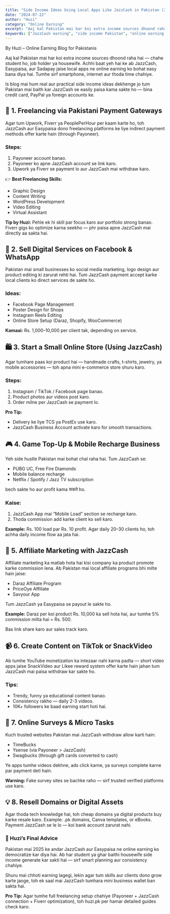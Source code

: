```yaml
---
title: "Side Income Ideas Using Local Apps Like JazzCash in Pakistan (2025 Guide)"
date: "2024-07-22"
author: "Huzi"
category: "Online Earning"
excerpt: "Aaj kal Pakistan mai har koi extra income sources dhoond raha hai. Achhi baat yeh hai ke ab JazzCash, Easypaisa, aur Sadapay jaise local apps ne online earning ko bohat easy bana diya hai."
keywords: ["JazzCash earning", "side income Pakistan", "online earning with local apps", "Easypaisa earning ideas", "freelancing payment Pakistan"]
---
```


By Huzi – Online Earning Blog for Pakistanis

Aaj kal Pakistan mai har koi extra income sources dhoond raha hai — chahe student ho, job holder ya housewife. Achhi baat yeh hai ke ab JazzCash, Easypaisa, aur Sadapay jaise local apps ne online earning ko bohat easy bana diya hai. Tumhe sirf smartphone, internet aur thoda time chahiye.

Is blog mai hum real aur practical side income ideas dekhenge jo tum Pakistan mai baith kar JazzCash se easily paisa kama sakte ho — bina credit card, PayPal ya foreign accounts ke.

## 💸 1. Freelancing via Pakistani Payment Gateways

Agar tum Upwork, Fiverr ya PeoplePerHour per kaam karte ho, toh JazzCash aur Easypaisa dono freelancing platforms ke liye indirect payment methods offer karte hain (through Payoneer).

### Steps:

1.  Payoneer account banao.
2.  Payoneer ko apne JazzCash account se link karo.
3.  Upwork ya Fiverr se payment lo aur JazzCash mai withdraw karo.

👉 **Best Freelancing Skills:**

*   Graphic Design
*   Content Writing
*   WordPress Development
*   Video Editing
*   Virtual Assistant

**Tip by Huzi:** Pehle ek hi skill par focus karo aur portfolio strong banao. Fiverr gigs ko optimize karna seekho — phr paisa apne JazzCash mai directly aa sakta hai.

## 📱 2. Sell Digital Services on Facebook & WhatsApp

Pakistan mai small businesses ko social media marketing, logo design aur product editing ki zarurat rehti hai. Tum JazzCash payment accept karke local clients ko direct services de sakte ho.

### Ideas:

*   Facebook Page Management
*   Poster Design for Shops
*   Instagram Reels Editing
*   Online Store Setup (Daraz, Shopify, WooCommerce)

**Kamaai:** Rs. 1,000–10,000 per client tak, depending on service.

## 🛍️ 3. Start a Small Online Store (Using JazzCash)

Agar tumhare paas koi product hai — handmade crafts, t-shirts, jewelry, ya mobile accessories — toh apna mini e-commerce store shuru karo.

### Steps:

1.  Instagram / TikTok / Facebook page banao.
2.  Product photos aur videos post karo.
3.  Order milne per JazzCash se payment lo.

**Pro Tip:**
*   Delivery ke liye TCS ya PostEx use karo.
*   JazzCash Business Account activate karo for smooth transactions.

## 🎮 4. Game Top-Up & Mobile Recharge Business

Yeh side hustle Pakistan mai bohat chal raha hai. Tum JazzCash se:

*   PUBG UC, Free Fire Diamonds
*   Mobile balance recharge
*   Netflix / Spotify / Jazz TV subscription

bech sakte ho aur profit kama सकते ho.

### Kaise:

1.  JazzCash App mai “Mobile Load” section se recharge karo.
2.  Thoda commission add karke client ko sell karo.

**Example:** Rs. 100 load par Rs. 10 profit.
Agar daily 20–30 clients ho, toh achha daily income flow aa jata hai.

## 💼 5. Affiliate Marketing with JazzCash

Affiliate marketing ka matlab hota hai kisi company ka product promote karke commission lena.
Ab Pakistan mai local affiliate programs bhi milte hain jaise:

*   Daraz Affiliate Program
*   PriceOye Affiliate
*   Savyour App

Tum JazzCash ya Easypaisa se payout le sakte ho.

**Example:**
Daraz per koi product Rs. 10,000 ka sell hota hai, aur tumhe 5% commission milta hai = Rs. 500.

Bas link share karo aur sales track karo.

## 📹 6. Create Content on TikTok or SnackVideo

Ab tumhe YouTube monetization ka intezaar nahi karna padta — short video apps jaise SnackVideo aur Likee reward system offer karte hain jahan tum JazzCash mai paisa withdraw kar sakte ho.

### Tips:

*   Trendy, funny ya educational content banao.
*   Consistency rakho — daily 2-3 videos.
*   10K+ followers ke baad earning start hoti hai.

## 💬 7. Online Surveys & Micro Tasks

Kuch trusted websites Pakistan mai JazzCash withdraw allow karti hain:

*   TimeBucks
*   Ysense (via Payoneer > JazzCash)
*   Swagbucks (through gift cards converted to cash)

Ye apps tumhe videos dekhne, ads click karne, ya surveys complete karne par payment deti hain.

**Warning:** Fake survey sites se bachke raho — sirf trusted verified platforms use karo.

## 💡 8. Resell Domains or Digital Assets

Agar thoda tech knowledge hai, toh cheap domains ya digital products buy karke resale karo.
Example: .pk domains, Canva templates, or eBooks.
Payment JazzCash se le lo — koi bank account zarurat nahi.

### 🧠 Huzi’s Final Advice

Pakistan mai 2025 ke andar JazzCash aur Easypaisa ne online earning ko democratize kar diya hai.
Ab har student ya ghar baithi housewife side income generate kar sakti hai — sirf smart planning aur consistency chahiye.

Shuru mai chhoti earning lagegi, lekin agar tum skills aur clients dono grow karte jaoge, toh ek saal mai JazzCash tumhara mini business wallet ban sakta hai.

**Pro Tip:**
Agar tumhe full freelancing setup chahiye (Payoneer + JazzCash connection + Fiverr optimization), toh huzi.pk per hamar detailed guides check karo.
